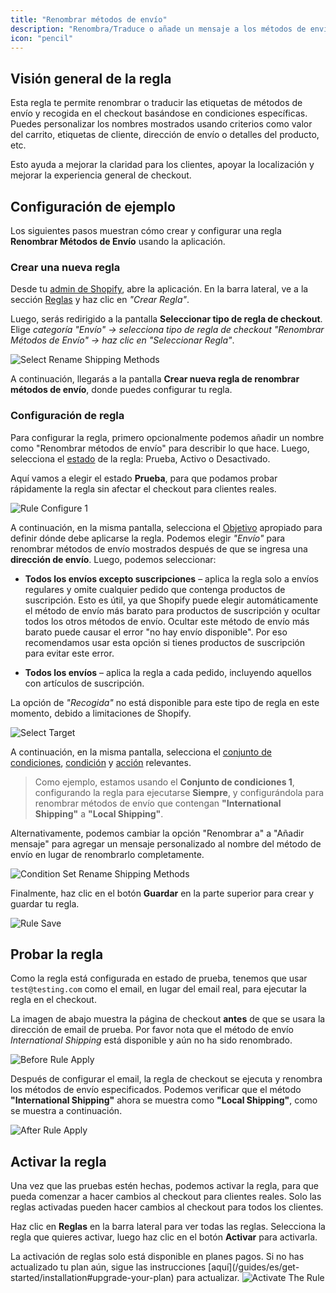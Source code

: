 ```yaml
---
title: "Renombrar métodos de envío"
description: "Renombra/Traduce o añade un mensaje a los métodos de envío seleccionados en el checkout bajo condiciones dadas."
icon: "pencil"
---
```


## Visión general de la regla

Esta regla te permite renombrar o traducir las etiquetas de métodos de envío y recogida en el checkout basándose en condiciones específicas. Puedes personalizar los nombres mostrados usando criterios como valor del carrito, etiquetas de cliente, dirección de envío o detalles del producto, etc.

Esto ayuda a mejorar la claridad para los clientes, apoyar la localización y mejorar la experiencia general de checkout.

## Configuración de ejemplo

Los siguientes pasos muestran cómo crear y configurar una regla **Renombrar Métodos de Envío** usando la aplicación.

### Crear una nueva regla

Desde tu [admin de Shopify](/guides/es/get-started/installation#go-to-the-app), abre la aplicación. En la barra lateral, ve a la sección [Reglas](/guides/es/get-started/quickstart#create-a-sample-rule) y haz clic en _"Crear Regla"_.

Luego, serás redirigido a la pantalla **Seleccionar tipo de regla de checkout**. Elige _categoría "Envío" → selecciona tipo de regla de checkout "Renombrar Métodos de Envío" → haz clic en "Seleccionar Regla"_.

<img
  src="/images/essentials/shipping/select-rename-shipping-methods.webp"
  alt="Select Rename Shipping Methods"
/>

A continuación, llegarás a la pantalla **Crear nueva regla de renombrar métodos de envío**, donde puedes configurar tu regla.

### Configuración de regla

Para configurar la regla, primero opcionalmente podemos añadir un nombre como "Renombrar métodos de envío" para describir lo que hace. Luego, selecciona el [estado](/guides/es/get-started/concepts#status) de la regla: Prueba, Activo o Desactivado.

Aquí vamos a elegir el estado **Prueba**, para que podamos probar rápidamente la regla sin afectar el checkout para clientes reales.

<img
  src="/images/essentials/shipping/rule-configure-1-rename-shipping-methods.webp"
  alt="Rule Configure 1"
/>

A continuación, en la misma pantalla, selecciona el [Objetivo](/guides/es/get-started/concepts#target) apropiado para definir dónde debe aplicarse la regla. Podemos elegir _"Envío"_ para renombrar métodos de envío mostrados después de que se ingresa una **dirección de envío**. Luego, podemos seleccionar:

- **Todos los envíos excepto suscripciones** – aplica la regla solo a envíos regulares y omite cualquier pedido que contenga productos de suscripción. Esto es útil, ya que Shopify puede elegir automáticamente el método de envío más barato para productos de suscripción y ocultar todos los otros métodos de envío. Ocultar este método de envío más barato puede causar el error "no hay envío disponible". Por eso recomendamos usar esta opción si tienes productos de suscripción para evitar este error.

- **Todos los envíos** – aplica la regla a cada pedido, incluyendo aquellos con artículos de suscripción.

La opción de _"Recogida"_ no está disponible para este tipo de regla en este momento, debido a limitaciones de Shopify.

<img
  src="/images/essentials/shipping/select-target-2.webp"
  alt="Select Target"
/>

A continuación, en la misma pantalla, selecciona el [conjunto de condiciones](/guides/es/get-started/concepts#condition-set), [condición](/guides/es/get-started/concepts#conditions-when) y [acción](/guides/es/get-started/concepts#action-what) relevantes.

> Como ejemplo, estamos usando el **Conjunto de condiciones 1**, configurando la regla para ejecutarse **Siempre**, y configurándola para renombrar métodos de envío que contengan **"International Shipping"** a **"Local Shipping"**.

Alternativamente, podemos cambiar la opción "Renombrar a" a "Añadir mensaje" para agregar un mensaje personalizado al nombre del método de envío en lugar de renombrarlo completamente.

<img
  src="/images/essentials/shipping/condition-set-rename-shipping-methods.webp"
  alt="Condition Set Rename Shipping Methods"
/>

Finalmente, haz clic en el botón <b>Guardar</b> en la parte superior para crear y guardar tu regla.

<img src="/images/shared/save-rule.webp" alt="Rule Save" />

## Probar la regla

Como la regla está configurada en estado de prueba, tenemos que usar `test@testing.com` como el email, en lugar del email real, para ejecutar la regla en el checkout.

<Warning>
  La imagen de abajo muestra la página de checkout <b>antes</b> de que se usara la dirección de email
  de prueba. Por favor nota que el método de envío <i>International Shipping</i>
  está disponible y aún no ha sido renombrado.
</Warning>

<img
  src="/images/essentials/shipping/before-rule-apply-shipping-methods.webp"
  alt="Before Rule Apply"
/>

Después de configurar el email, la regla de checkout se ejecuta y renombra los métodos de envío especificados. Podemos verificar que el método **"International Shipping"** ahora se muestra como **"Local Shipping"**, como se muestra a continuación.

<img
  src="/images/essentials/shipping/after-rule-apply-rename-shipping-methods.webp"
  alt="After Rule Apply"
/>

## Activar la regla

Una vez que las pruebas estén hechas, podemos activar la regla, para que pueda comenzar a hacer cambios al checkout para clientes reales. Solo las reglas activadas pueden hacer cambios al checkout para todos los clientes.

Haz clic en **Reglas** en la barra lateral para ver todas las reglas. Selecciona la regla que quieres activar, luego haz clic en el botón **Activar** para activarla.

<Warning>
  La activación de reglas solo está disponible en planes pagos. Si no has actualizado tu
  plan aún, sigue las instrucciones
  [aquí](/guides/es/get-started/installation#upgrade-your-plan) para actualizar.
</Warning>
<img
  src="/images/essentials/shipping/activate-the-rule-rename-shipping-methods.webp"
  alt="Activate The Rule"
/>
